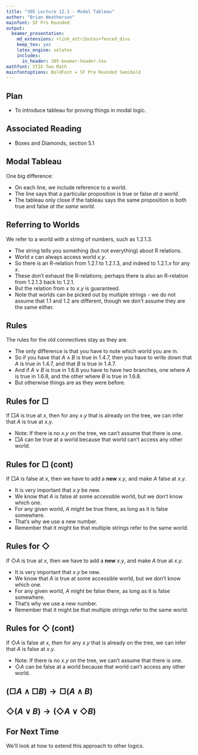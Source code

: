 ```yaml
---
title: "305 Lecture 12.1 - Modal Tableau"
author: "Brian Weatherson"
mainfont: SF Pro Rounded
output:
  beamer_presentation:
    md_extensions: +link_attributes+fenced_divs
    keep_tex: yes
    latex_engine: xelatex
    includes:
      in_header: 305-beamer-header.tex
mathfont: STIX Two Math
mainfontoptions: BoldFont = SF Pro Rounded Semibold
---
```


## Plan

- To introduce tableau for proving things in modal logic.

## Associated Reading

- Boxes and Diamonds, section 5.1

## Modal Tableau

One big difference:

- On each line, we include reference to a world.
- The line says that a particular proposition is true or false _at a world_.
- The tableau only close if the tableau says the same proposition is both true and false _at the same world_.

## Referring to Worlds

We refer to a world with a string of numbers, such as 1.2.1.3.

- The string tells you something (but not everything) about R relations.
- World $x$ can always access world $x.y$.
- So there is an R-relation from 1.2.1 to 1.2.1.3, and indeed to 1.2.1.$x$ for any $x$.
- These don't exhaust the R-relations; perhaps there is also an R-relation from 1.2.1.3 back to 1.2.1.
- But the relation from $x$ to $x.y$ is guaranteed.
- Note that worlds can be picked out by multiple strings - we do not assume that 1.1 and 1.2 are different, though we don't assume they are the same either.

## Rules

The rules for the old connectives stay as they are.

- The only difference is that you have to note which world you are in.
- So if you have that $A \wedge B$ is true in 1.4.7, then you have to write down that $A$ is true in 1.4.7, and that $B$ is true in 1.4.7.
- And if $A \vee B$ is true in 1.6.8 you have to have two branches, one where $A$ is true in 1.6.8, and the other where $B$ is true in 1.6.8.
- But otherwise things are as they were before.

## Rules for $\Box$

If $\Box A$ is true at $x$, then for any $x.y$ that is already on the tree, we can infer that $A$ is true at $x.y$.

- Note: If there is no $x.y$ on the tree, we can't assume that there is one.
- $\Box A$ can be true at a world because that world can't access any other world.

## Rules for $\Box$ (cont)

If $\Box A$ is false at $x$, then we have to add a **new** $x.y$, and make $A$ false at $x.y$.

- It is very important that $x.y$ be new.
- We know that $A$ is false at some accessible world, but we don't know which one.
- For any given world, $A$ might be true there, as long as it is false somewhere.
- That's why we use a new number.
- Remember that it might be that multiple strings refer to the same world.

## Rules for $\Diamond$

If $\Diamond A$ is true at $x$, then we have to add a **new** $x.y$, and make $A$ true at $x.y$.

- It is very important that $x.y$ be new.
- We know that $A$ is true at some accessible world, but we don't know which one.
- For any given world, $A$ might be false there, as long as it is false somewhere.
- That's why we use a new number.
- Remember that it might be that multiple strings refer to the same world.

## Rules for $\Diamond$ (cont)

If $\Diamond A$ is false at $x$, then for any $x.y$ that is already on the tree, we can infer that $A$ is false at $x.y$.

- Note: If there is no $x.y$ on the tree, we can't assume that there is one.
- $\Diamond A$ can be false at a world because that world can't access any other world.


## $(\Box A \wedge \Box B) \rightarrow \Box (A \wedge B)$

  \begin{oltableau}
    [\pFmla{\False}{(\Box\formula{A} \land \Box\formula{B}) \lif
        \Box (\formula{A} \land \formula{B})}{1},
      just =\TAss
      [\pFmla{\True}{\Box\formula{A} \land \Box\formula{B}}{1},
        just = {\TRule{\False}{\lif}[1]}
        [\pFmla{\False}{\Box(\formula{A} \land \formula{B})}{1},
          just = {\TRule{\False}{\lif}[1]}
          [\pFmla{\True}{\Box\formula{A}}{1},
            just = {\TRule{\True}{\land}[2]}
            [\pFmla{\True}{\Box\formula{B}}{1},
              just = {\TRule{\True}{\land}[2]}
              [\pFmla{\False}{\formula{A} \land \formula{B}}{1.1},
                just = {\TRule{\False}{\Box}[3]}
                [\pFmla{\False}{\formula{A}}{1.1}, 
                  just = {\TRule{\False}{\land}[6]}
                  [\pFmla{\True}{\formula{A}}{1.1},
                    just= {\TRule{\True}{\Box}[4]}, close]]
                [\pFmla{\False}{\formula{B}}{1.1}, 
                  just = {\TRule{\False}{\land}[6]}
                  [\pFmla{\True}{\formula{B}}{1.1},
                    just= {\TRule{\True}{\Box}[5]}, close]]
              ]
            ]
          ]
        ]
      ]
    ]
  \end{oltableau}


## $\Diamond (A \vee B) \rightarrow (\Diamond A \vee \Diamond B)$

\begin{oltableau}
    [\pFmla{\False}{\Diamond(\formula{A} \lor \formula{B}) \lif
        (\Diamond \formula{A} \lor \Diamond \formula{B})}{1},
      just =\TAss
      [\pFmla{\True}{\Diamond(\formula{A} \lor \formula{B})}{1},
        just = {\TRule{\False}{\lif}[1]}
        [\pFmla{\False}{\Diamond\formula{A} \lor \Diamond\formula{B}}{1},
          just = {\TRule{\False}{\lif}[1]}
          [\pFmla{\False}{\Diamond\formula{A}}{1},
            just = {\TRule{\False}{\lor}[3]}
            [\pFmla{\False}{\Diamond\formula{B}}{1},
              just = {\TRule{\False}{\lor}[3]}
              [\pFmla{\True}{\formula{A} \lor \formula{B}}{1.1},
                just = {\TRule{\True}{\Diamond}[2]},
                [\pFmla{\True}{\formula{A}}{1.1}, 
                  just = {\TRule{\True}{\lor}[6]}
                  [\pFmla{\False}{\formula{A}}{1.1},
                    just= {\TRule{\False}{\Diamond}[4]}, close]]
                [\pFmla{\True}{\formula{B}}{1.1}, 
                  just = {\TRule{\True}{\lor}[6]}
                  [\pFmla{\False}{\formula{B}}{1.1},
                    just= {\TRule{\False}{\Diamond}[5]}, close]]
              ]
            ]
          ]
        ]
      ]
    ]
  \end{oltableau}

## For Next Time

We'll look at how to extend this approach to other logics.